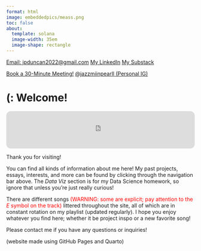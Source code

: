 ```yaml
---
format: html
image: embeddedpics/meass.png 
toc: false
about:
  template: solana
  image-width: 35em
  image-shape: rectangle
---
```


[Email: jpduncan2022@gmail.com](mailto:jpduncan2022@gmail.com?&subject=I Came From Your Website!){.btn .btn-dark .btn-sm}
 [My LinkedIn](https://www.linkedin.com/in/jazzmin-pearl-duncan){.btn .btn-warning .btn-sm} [My Substack](https://euphoniousthegreat.substack.com/){.btn .btn-danger .btn-sm} 
 
 [Book a 30-Minute Meeting!](https://calendar.app.google/QsZ4EEaKmKxtV9L97){.btn .btn-success .btn-sm} [@jazzmiinpearll (Personal IG)](https://www.instagram.com/jazzmiinpearll/){.btn .btn-dark .btn-sm}





# (:  Welcome! 

:::: {.content-visible when-format="html"}
<iframe style="border-radius:12px" src="https://open.spotify.com/embed/track/0OLOcKHN4uXRo5ISx2TAqk?utm_source=generator" width="100%" height="100" frameBorder="0" allowfullscreen="" allow="autoplay; clipboard-write; encrypted-media; fullscreen; picture-in-picture" loading="lazy"></iframe>
::::
Thank you for visiting!

You can find all kinds of information about me here! My past projects, essays, interests, and more can be found by clicking through the navigation bar above. The *Data Viz* section is for my Data Science homework, so ignore that unless you're just really curious!

There are different songs <span style="color: red;">(WARNING: some are explicit; pay attention to the <em>E</em> symbol on the track)</span> littered throughout the site, all of which are in constant rotation on my playlist (updated regularly). I hope you enjoy whatever you find here; whether it be project inspo or a new favorite song!

Please contact me if you have any questions or inquiries!

(website made using GitHub Pages and Quarto)



